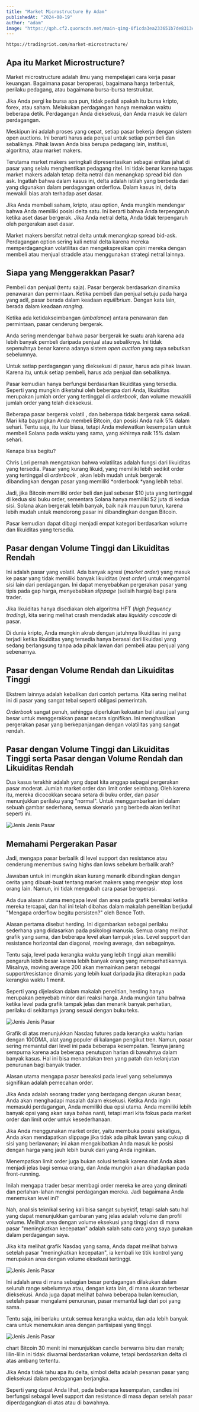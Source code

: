 ```yaml
---
title: "Market Microstructure By Adam"
publishedAt: "2024-08-19"
author: "adam"
image: "https://qph.cf2.quoracdn.net/main-qimg-0f1cda3ea233651b7de8313cb8b8c010-lq"
---
```


`https://tradingriot.com/market-microstructure/`

## Apa itu Market Microstructure?

Market microstructure adalah ilmu yang mempelajari cara kerja pasar keuangan. Bagaimana pasar beroperasi, bagaimana harga terbentuk, perilaku pedagang, atau bagaimana bursa-bursa terstruktur.

Jika Anda pergi ke bursa apa pun, tidak peduli apakah itu bursa kripto, forex, atau saham. Melakukan perdagangan hanya memakan waktu beberapa detik. Perdagangan Anda dieksekusi, dan Anda masuk ke dalam perdagangan.

Meskipun ini adalah proses yang cepat, setiap pasar bekerja dengan sistem open auctions. Ini berarti harus ada penjual untuk setiap pembeli dan sebaliknya. Pihak lawan Anda bisa berupa pedagang lain, institusi, algoritma, atau market makers.

Terutama msrket makers seringkali dipresentasikan sebagai entitas jahat di pasar yang selalu menghentikan pedagang ritel. Ini tidak benar karena tugas market makers adalah tetap delta netral dan menangkap spread bid dan ask. Ingatlah bahwa dalam kasus ini, delta adalah istilah yang berbeda dari yang digunakan dalam perdagangan orderflow. Dalam kasus ini, delta mewakili bias arah terhadap aset dasar.

Jika Anda membeli saham, kripto, atau option, Anda mungkin mendengar bahwa Anda memiliki posisi delta satu. Ini berarti bahwa Anda terpengaruh ketika aset dasar bergerak. Jika Anda netral delta, Anda tidak terpengaruh oleh pergerakan aset dasar.

Market makers bersifat netral delta untuk menangkap spread bid-ask. Perdagangan option sering kali netral delta karena mereka memperdagangkan volatilitas dan mengekspresikan opini mereka dengan membeli atau menjual straddle atau menggunakan strategi netral lainnya.

## Siapa yang Menggerakkan Pasar?

Pembeli dan penjual (tentu saja). Pasar bergerak berdasarkan dinamika penawaran dan permintaan. Ketika pembeli dan penjual setuju pada harga yang adil, pasar berada dalam keadaan *equilibrium*. Dengan kata lain, berada dalam keadaan *ranging*.

Ketika ada ketidakseimbangan (*imbalance*) antara penawaran dan permintaan, pasar cenderung bergerak.

Anda sering mendengar bahwa pasar bergerak ke suatu arah karena ada lebih banyak pembeli daripada penjual atau sebaliknya. Ini tidak sepenuhnya benar karena adanya sistem *open auction* yang saya sebutkan sebelumnya.

Untuk setiap perdagangan yang dieksekusi di pasar, harus ada pihak lawan. Karena itu, untuk setiap pembeli, harus ada penjual dan sebaliknya.

Pasar kemudian hanya berfungsi berdasarkan likuiditas yang tersedia. Seperti yang mungkin diketahui oleh beberapa dari Anda, likuiditas merupakan jumlah order yang tertinggal di *orderbook*,  dan volume mewakili jumlah order yang telah dieksekusi.

Beberapa pasar bergerak volatil , dan beberapa tidak bergerak sama sekali. Mari kita bayangkan Anda membeli Bitcoin, dan posisi Anda naik 5% dalam sehari. Tentu saja, itu luar biasa, tetapi Anda melewatkan kesempatan untuk membeli Solana pada waktu yang sama, yang akhirnya naik 15% dalam sehari.

Kenapa bisa begitu?

Chris Lori pernah mengatakan bahwa volatilitas adalah fungsi dari likuiditas yang tersedia. Pasar yang kurang likuid, yang memiliki lebih sedikit order yang tertinggal di *orderbook* , akan lebih mudah untuk bergerak dibandingkan dengan pasar yang memiliki *orderbook *yang lebih tebal.

Jadi, jika Bitcoin memiliki order beli dan jual sebesar $10 juta yang tertinggal di kedua sisi buku order, sementara Solana hanya memiliki $2 juta di kedua sisi. Solana akan bergerak lebih banyak, baik naik maupun turun, karena lebih mudah untuk mendorong pasar ini dibandingkan dengan Bitcoin.

Pasar kemudian dapat dibagi menjadi empat kategori berdasarkan volume dan likuiditas yang tersedia.

## Pasar dengan Volume Tinggi dan Likuiditas Rendah

Ini adalah pasar yang volatil. Ada banyak agresi (*market order*) yang masuk ke pasar yang tidak memiliki banyak likuiditas (*rest order*) untuk mengambil sisi lain dari perdagangan. Ini dapat menyebabkan pergerakan pasar yang tipis pada gap harga, menyebabkan *slippage* (selisih harga) bagi para trader.

Jika likuiditas hanya disediakan oleh algoritma HFT (*high frequency trading*), kita sering melihat crash mendadak atau *liquidity cascade* di pasar.

Di dunia kripto, Anda mungkin akrab dengan jatuhnya likuiditas ini yang terjadi ketika likuiditas yang tersedia hanya berasal dari likuidasi yang sedang berlangsung tanpa ada pihak lawan dari pembeli atau penjual yang sebenarnya.

## Pasar dengan Volume Rendah dan Likuiditas Tinggi

Ekstrem lainnya adalah kebalikan dari contoh pertama. Kita sering melihat ini di pasar yang sangat tebal seperti obligasi pemerintah.

*Orderbook* sangat penuh, sehingga diperlukan kekuatan beli atau jual yang besar untuk menggerakkan pasar secara signifikan. Ini menghasilkan pergerakan pasar yang berkepanjangan dengan volatilitas yang sangat rendah.

## Pasar dengan Volume Tinggi dan Likuiditas Tinggi serta Pasar dengan Volume Rendah dan Likuiditas Rendah

Dua kasus terakhir adalah yang dapat kita anggap sebagai pergerakan pasar moderat. Jumlah market order dan limit order seimbang. Oleh karena itu, mereka dicocokkan secara setara di buku order, dan pasar menunjukkan perilaku yang "normal". Untuk menggambarkan ini dalam sebuah gambar sederhana, semua skenario yang berbeda akan terlihat seperti ini.

![Jenis Jenis Pasar](/jenis_pasar.png)

## Memahami Pergerakan Pasar

Jadi, mengapa pasar berbalik di level support dan resistance atau cenderung menembus swing highs dan lows sebelum berbalik arah?

Jawaban untuk ini mungkin akan kurang menarik dibandingkan dengan cerita yang dibuat-buat tentang market makers yang mengejar stop loss orang lain. Namun, ini tidak mengubah cara pasar beroperasi.

Ada dua alasan utama mengapa level dan area pada grafik bereaksi ketika mereka tercapai, dan hal ini telah dibahas dalam makalah penelitian berjudul "Mengapa orderflow begitu persisten?" oleh Bence Toth.

Alasan pertama disebut herding. Ini digambarkan sebagai perilaku sederhana yang didasarkan pada psikologi manusia. Semua orang melihat grafik yang sama, dan beberapa level akan tampak jelas. Level support dan resistance horizontal dan diagonal, moving average, dan sebagainya.

Tentu saja, level pada kerangka waktu yang lebih tinggi akan memiliki pengaruh lebih besar karena lebih banyak orang yang memperhatikannya. Misalnya, moving average 200 akan memainkan peran sebagai support/resistance dinamis yang lebih kuat daripada jika diterapkan pada kerangka waktu 1 menit.

Seperti yang dijelaskan dalam makalah penelitian, herding hanya merupakan penyebab minor dari reaksi harga. Anda mungkin tahu bahwa ketika level pada grafik tampak jelas dan menarik banyak perhatian, perilaku di sekitarnya jarang sesuai dengan buku teks.

![Jenis Jenis Pasar](/mm_memahamipasar.png)

Grafik di atas menunjukkan Nasdaq futures pada kerangka waktu harian dengan 100DMA, alat yang populer di kalangan pengikut tren. Namun, pasar sering memantul dari level ini pada beberapa kesempatan. Tesnya jarang sempurna karena ada beberapa penutupan harian di bawahnya dalam banyak kasus. Hal ini bisa menandakan tren yang patah dan kelanjutan penurunan bagi banyak trader.

Alasan utama mengapa pasar bereaksi pada level yang sebelumnya signifikan adalah pemecahan order.

Jika Anda adalah seorang trader yang berdagang dengan ukuran besar, Anda akan menghadapi masalah dalam eksekusi. Ketika Anda ingin memasuki perdagangan, Anda memiliki dua opsi utama. Anda memiliki lebih banyak opsi yang akan saya bahas nanti, tetapi mari kita fokus pada market order dan limit order untuk kesederhanaan.

Jika Anda menggunakan market order, yaitu membuka posisi sekaligus, Anda akan mendapatkan slippage jika tidak ada pihak lawan yang cukup di sisi yang berlawanan; ini akan mengakibatkan Anda masuk ke posisi dengan harga yang jauh lebih buruk dari yang Anda inginkan.

Menempatkan limit order juga bukan solusi terbaik karena niat Anda akan menjadi jelas bagi semua orang, dan Anda mungkin akan dihadapkan pada front-running.

Inilah mengapa trader besar membagi order mereka ke area yang diminati dan perlahan-lahan mengisi perdagangan mereka. Jadi bagaimana Anda menemukan level ini?

Nah, analisis teknikal sering kali bisa sangat subyektif, tetapi salah satu hal yang dapat menunjukkan gambaran yang jelas adalah volume dan profil volume. Melihat area dengan volume eksekusi yang tinggi dan di mana pasar "meningkatkan kecepatan" adalah salah satu cara yang saya gunakan dalam perdagangan saya.

Jika kita melihat grafik Nasdaq yang sama, Anda dapat melihat bahwa setelah pasar "meningkatkan kecepatan", ia kembali ke titik kontrol yang merupakan area dengan volume eksekusi tertinggi.

![Jenis Jenis Pasar](/mm_memahamipasar2.png)

Ini adalah area di mana sebagian besar perdagangan dilakukan dalam seluruh range sebelumnya atau, dengan kata lain, di mana ukuran terbesar dieksekusi. Anda juga dapat melihat bahwa beberapa bulan kemudian, setelah pasar mengalami penurunan, pasar memantul lagi dari poi yang sama.

Tentu saja, ini berlaku untuk semua kerangka waktu, dan ada lebih banyak cara untuk menemukan area dengan partisipasi yang tinggi.

![Jenis Jenis Pasar](/mm_memahamipasar3.png)

chart Bitcoin 30 menit ini menunjukkan candle berwarna biru dan merah; lilin-lilin ini tidak diwarnai berdasarkan volume, tetapi berdasarkan delta di atas ambang tertentu.

Jika Anda tidak tahu apa itu delta, simbol delta adalah pesanan pasar yang dieksekusi dalam perdagangan berjangka.

Seperti yang dapat Anda lihat, pada beberapa kesempatan, candles ini berfungsi sebagai level support dan resistance di masa depan setelah pasar diperdagangkan di atas atau di bawahnya.

